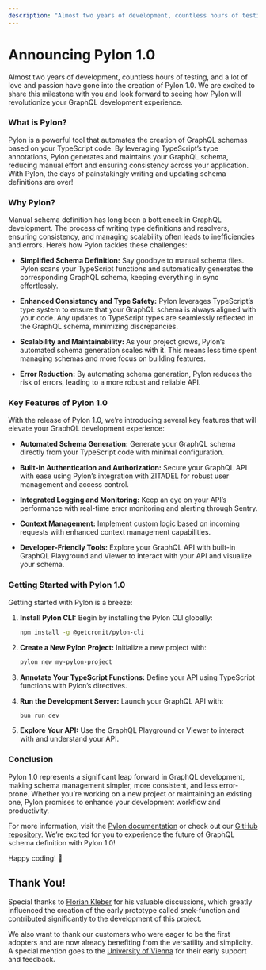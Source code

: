```yaml
---
description: "Almost two years of development, countless hours of testing, and a lot of love and passion have gone into the creation of Pylon 1.0. We are excited to share this milestone with you and look forward to seeing how Pylon will revolutionize your GraphQL development experience."
---
```



# Announcing Pylon 1.0

<Authors date="August 6th, 2024">
  <Author name="Nico Schett" link="https://github.com/schettn" />
</Authors>

Almost two years of development, countless hours of testing, and a lot of love and passion have gone into the creation of Pylon 1.0. We are excited to share this milestone with you and look forward to seeing how Pylon will revolutionize your GraphQL development experience.

### What is Pylon?

Pylon is a powerful tool that automates the creation of GraphQL schemas based on your TypeScript code. By leveraging TypeScript’s type annotations, Pylon generates and maintains your GraphQL schema, reducing manual effort and ensuring consistency across your application. With Pylon, the days of painstakingly writing and updating schema definitions are over!

### Why Pylon?

Manual schema definition has long been a bottleneck in GraphQL development. The process of writing type definitions and resolvers, ensuring consistency, and managing scalability often leads to inefficiencies and errors. Here’s how Pylon tackles these challenges:

- **Simplified Schema Definition:** Say goodbye to manual schema files. Pylon scans your TypeScript functions and automatically generates the corresponding GraphQL schema, keeping everything in sync effortlessly.
- **Enhanced Consistency and Type Safety:** Pylon leverages TypeScript’s type system to ensure that your GraphQL schema is always aligned with your code. Any updates to TypeScript types are seamlessly reflected in the GraphQL schema, minimizing discrepancies.

- **Scalability and Maintainability:** As your project grows, Pylon’s automated schema generation scales with it. This means less time spent managing schemas and more focus on building features.

- **Error Reduction:** By automating schema generation, Pylon reduces the risk of errors, leading to a more robust and reliable API.

### Key Features of Pylon 1.0

With the release of Pylon 1.0, we’re introducing several key features that will elevate your GraphQL development experience:

- **Automated Schema Generation:** Generate your GraphQL schema directly from your TypeScript code with minimal configuration.
- **Built-in Authentication and Authorization:** Secure your GraphQL API with ease using Pylon’s integration with ZITADEL for robust user management and access control.

- **Integrated Logging and Monitoring:** Keep an eye on your API’s performance with real-time error monitoring and alerting through Sentry.

- **Context Management:** Implement custom logic based on incoming requests with enhanced context management capabilities.

- **Developer-Friendly Tools:** Explore your GraphQL API with built-in GraphQL Playground and Viewer to interact with your API and visualize your schema.

### Getting Started with Pylon 1.0

Getting started with Pylon is a breeze:

1. **Install Pylon CLI:** Begin by installing the Pylon CLI globally:

   ```bash
   npm install -g @getcronit/pylon-cli
   ```

2. **Create a New Pylon Project:** Initialize a new project with:

   ```bash
   pylon new my-pylon-project
   ```

3. **Annotate Your TypeScript Functions:** Define your API using TypeScript functions with Pylon’s directives.

4. **Run the Development Server:** Launch your GraphQL API with:

   ```bash
   bun run dev
   ```

5. **Explore Your API:** Use the GraphQL Playground or Viewer to interact with and understand your API.

### Conclusion

Pylon 1.0 represents a significant leap forward in GraphQL development, making schema management simpler, more consistent, and less error-prone. Whether you’re working on a new project or maintaining an existing one, Pylon promises to enhance your development workflow and productivity.

For more information, visit the [Pylon documentation](https://pylon.cronit.io/docs/getting-started) or check out our [GitHub repository](https://github.com/getcronit/pylon). We’re excited for you to experience the future of GraphQL schema definition with Pylon 1.0!

Happy coding! 🚀

## Thank You!

Special thanks to [Florian Kleber](https://github.com/kleberbaum) for his valuable discussions, which greatly influenced the creation of the early prototype called snek-function and contributed significantly to the development of this project.

We also want to thank our customers who were eager to be the first adopters and are now already benefiting from the versatility and simplicity.
A special mention goes to the [University of Vienna](https://www.univie.ac.at/en/) for their early support and feedback.
